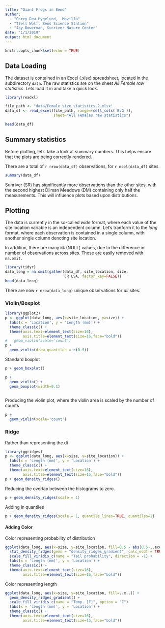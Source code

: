 ```yaml
---
title: "Giant Frogs in Bend"
author: 
  - "Corey Dow-Hygelund,  Mozilla"
  - "Tlell Wolf, Bend Science Station"
  - "Jay Bowerman, Sunriver Nature Center"
date: "1/1/2019"
output: html_document
---
```


```r
knitr::opts_chunk$set(echo = TRUE)
```

## Data Loading

The dataset is contained in an Excel (.xlsx) spreadsheet, located in the subdirectory `data`. The raw statistics are on the sheet _All Female raw statistics_. Lets load it in and take a quick look.
```r
library(readxl)

file_path <- 'data/Female size statistics.2.xlsx'
data_df <- read_excel(file_path, range=(cell_cols('B:G')), 
                      sheet="All Females raw statistics")

head(data_df)
```

## Summary statistics

Before plotting, let's take a look at summary numbers. This helps ensure that the plots are being correctly rendered.

There are a total of `r nrow(data_df)` observations, for `r ncol(data_df)` sites. 


```r
summary(data_df)
```

Sunriver (SR) has significantly more observations than the other sites, with the second highest Dilman Meadows (DM) containing only half the measurements. This will influence plots based upon distributions.  

## Plotting

The data is currently in the so-called _wide_ format, where each value of the site location variable is an independent column. Let's tranform it to the _long_ format, where each observation is contained in a single column, with another single column denoting site location.

In addition, there are many `NA` (NULL) values, due to the difference in number of observations across sites. These are easily removed with `na.omit`. 

```r
library(tidyr)
data_long = na.omit(gather(data_df, site_location, size, 
                           CR:LSA, factor_key=FALSE))
head(data_long)
```

There are now `r nrow(data_long)` unique observations for _all_ sites.

### Violin/Boxplot

```r
library(ggplot2)
p <- ggplot(data_long, aes(x=site_location, y=size)) +
  labs(x = 'Location', y = 'Length (mm)') +
  theme_classic() + 
  theme(axis.text=element_text(size=16),
        axis.title=element_text(size=16,face="bold"))
#   geom_violin(scale='count')
p +  
  geom_violin(draw_quantiles = c(0.5)) 

```

Standard boxplot 
```r
p + geom_boxplot()
```


```r
p +  
  geom_violin() +
  geom_boxplot(width=0.1)
  
```

Producing the violin plot, where the violin area is scaled by the number of counts

```r
p +  
  geom_violin(scale='count')

```

### Ridge

Rather than representing the di
```r
library(ggridges)
p <- ggplot(data_long, aes(x=size, y=site_location)) + 
  labs(x = 'Length (mm)', y = 'Location') +
  theme_classic() + 
  theme(axis.text=element_text(size=16),
        axis.title=element_text(size=16,face="bold"))
p + geom_density_ridges()
```

Reducing the overlap between the histograms to zero.

```r
p + geom_density_ridges(scale = 1)
```

Adding in quantiles

```r
p + geom_density_ridges(scale = 1, quantile_lines=TRUE, quantiles=2)
```

#### Adding Color
Color representing probability of distribution

```r
ggplot(data_long, aes(x=size, y=site_location, fill=0.5 - abs(0.5-..ecdf..))) + 
  stat_density_ridges(geom = "density_ridges_gradient", calc_ecdf = TRUE) +
  scale_fill_viridis_c(name = "Tail probability", direction = -1) +
  labs(x = 'Length (mm)', y = 'Location') +
  theme_classic() + 
  theme(axis.text=element_text(size=16),
        axis.title=element_text(size=16,face="bold"))
```

Color representing length 
```r
ggplot(data_long, aes(x=size, y=site_location, fill=..x..)) + 
  geom_density_ridges_gradient() +
  scale_fill_viridis_c(name = "Temp. [F]", option = "C")
  labs(x = 'Length (mm)', y = 'Location') +
  theme_classic() + 
  theme(axis.text=element_text(size=16),
        axis.title=element_text(size=16,face="bold"))
  
```

